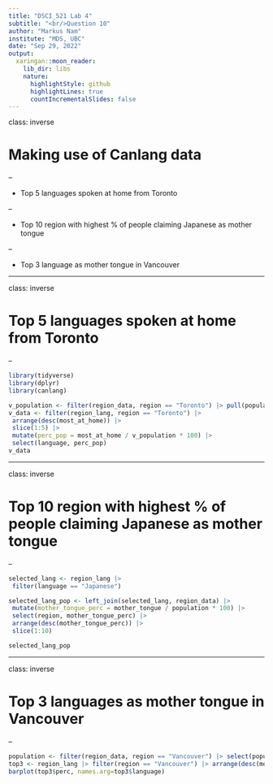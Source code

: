 ```yaml
---
title: "DSCI_521 Lab 4"
subtitle: "<br/>Question 10"
author: "Markus Nam"
institute: "MDS, UBC"
date: "Sep 29, 2022"
output:
  xaringan::moon_reader:
    lib_dir: libs
    nature:
      highlightStyle: github
      highlightLines: true
      countIncrementalSlides: false
---
```


class: inverse

# Making use of Canlang data

--

- Top 5 languages spoken at home from Toronto

--

- Top 10 region with highest % of people claiming Japanese as mother tongue

--

- Top 3 language as mother tongue in Vancouver

---

class: inverse

# Top 5 languages spoken at home from Toronto

--

```r
library(tidyverse)
library(dplyr)
library(canlang)

v_population <- filter(region_data, region == "Toronto") |> pull(population)
v_data <- filter(region_lang, region == "Toronto") |>
 arrange(desc(most_at_home)) |>
 slice(1:5) |>
 mutate(perc_pop = most_at_home / v_population * 100) |>
 select(language, perc_pop)
v_data
```

---

class: inverse

# Top 10 region with highest % of people claiming Japanese as mother tongue

--

```r
selected_lang <- region_lang |> 
 filter(language == "Japanese")

selected_lang_pop <- left_join(selected_lang, region_data) |> 
 mutate(mother_tongue_perc = mother_tongue / population * 100) |> 
 select(region, mother_tongue_perc) |> 
 arrange(desc(mother_tongue_perc)) |> 
 slice(1:10)

selected_lang_pop
```

---

class: inverse

# Top 3 languages as mother tongue in Vancouver

--

```r
population <- filter(region_data, region == "Vancouver") |> select(population) |> pull()
top3 <- region_lang |> filter(region == "Vancouver") |> arrange(desc(mother_tongue)) |> mutate(perc = mother_tongue / population * 100) |> slice(1:3)
barplot(top3$perc, names.arg=top3$language)
```
